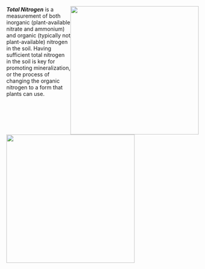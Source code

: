<!-- Image wrapped around text for HTML -->

::: {.content-visible when-format="html"}
![](https://raw.githack.com/WA-Department-of-Agriculture/soils/main/figures/tn.png){width="3.5in"
style="float:right"
fig-alt="Total Nitrogen (TN) measures different forms of nitrogen in the soil and is closely related to soil productivity. There is a large circle with two smaller circles inside that are labeled Organic N pools (not available, but can be made available during the growing season through microbial processing) and Inorganic N pools (changes very quickly and should be measured often but plant available). Inside the Organic N pools circle are two more circles labeled potentially mineralizable nitrogen and ACE soil protein. Inside the Inorganic N pools circle are two more circles labeled nitrate and ammonium."}
:::

***Total Nitrogen*** is a measurement of both inorganic (plant-available nitrate
and ammonium) and organic (typically not plant-available) nitrogen in the soil.
Having sufficient total nitrogen in the soil is key for promoting
mineralization, or the process of changing the organic nitrogen to a form that
plants can use.

<!-- Image below around text for docx -->

::: {.content-visible unless-format="html"}
![](https://raw.githack.com/WA-Department-of-Agriculture/soils/main/figures/tn.png){height="3.5in"
fig-alt="Total Nitrogen (TN) measures different forms of nitrogen in the soil and is closely related to soil productivity. There is a large circle with two smaller circles inside that are labeled Organic N pools (not available, but can be made available during the growing season through microbial processing) and Inorganic N pools (changes very quickly and should be measured often but plant available). Inside the Organic N pools circle are two more circles labeled potentially mineralizable nitrogen and ACE soil protein. Inside the Inorganic N pools circle are two more circles labeled nitrate and ammonium."}
:::
